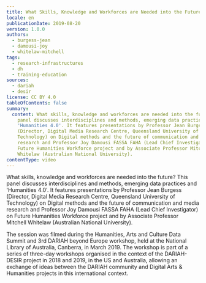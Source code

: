 ```yaml
---
title: What Skills, Knowledge and Workforces are Needed into the Future?
locale: en
publicationDate: 2019-08-20
version: 1.0.0
authors:
  - burgess-jean
  - damousi-joy
  - whitelaw-mitchell
tags:
  - research-infrastructures
  - dh
  - training-education
sources:
  - dariah
  - desir
license: CC BY 4.0
tableOfContents: false
summary:
  content: What skills, knowledge and workforces are needed into the future? This
    panel discusses interdisciplines and methods, emerging data practices and
    'Humanities 4.0'. It features presentations by Professor Jean Burgess
    (Director, Digital Media Research Centre, Queensland University of
    Technology) on Digital methods and the future of communication and media
    research and Professor Joy Damousi FASSA FAHA (Lead Chief Investigator) on
    Future Humanities Workforce project and by Associate Professor Mitchell
    Whitelaw (Australian National University).
contentType: video
---
```

What skills, knowledge and workforces are needed into the future? This panel discusses interdisciplines and methods, emerging data practices and 'Humanities 4.0'. It features presentations by Professor Jean Burgess (Director, Digital Media Research Centre, Queensland University of Technology) on Digital methods and the future of communication and media research and Professor Joy Damousi FASSA FAHA (Lead Chief Investigator) on Future Humanities Workforce project and by Associate Professor Mitchell Whitelaw (Australian National University).

The session was filmed during the Humanities, Arts and Culture Data Summit and 3rd DARIAH beyond Europe workshop, held at the National Library of Australia, Canberra, in March 2019. The workshop is part of a series of three-day workshops organised in the context of the DARIAH-DESIR project in 2018 and 2019, in the US and Australia, allowing an exchange of ideas between the DARIAH community and Digital Arts & Humanities projects in this international context.

<VideoCard title="What Skills, Knowledge and Workforces are Needed into the Future?" id="RimXqdWuejE" image="images/skills-workforce-futures.png" provider="youtube" />
